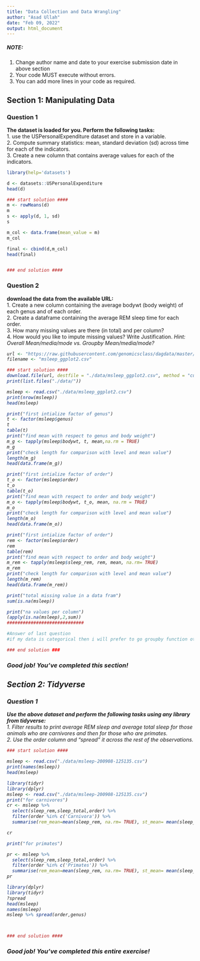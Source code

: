 ---
title: "Data Collection and Data Wrangling"
author: "Asad Ullah"
date: "Feb 09, 2022"
output: html_document
---

##### NOTE: 
1. Change author name and date to your exercise submission date in above section
2. Your code MUST execute without errors. 
3. You can add more lines in your code as required.

## Section 1: Manipulating Data

### Question 1 
**The dataset is loaded for you. Perform the following tasks:**  
1. use the USPersonalExpenditure dataset and store in a variable.  
2. Compute summary statistics: mean, standard deviation (sd) across time for each of the indicators.  
3. Create a new column that contains average values for each of the indicators.  


```{r }
library(help='datasets')
```


```{r }
d <- datasets::USPersonalExpenditure
head(d)
```

```{r }
### start solution ####
m <- rowMeans(d)
m
s <- apply(d, 1, sd)
s
```


```{r }
m_col <- data.frame(mean_value = m)
m_col
```


```{r }
final <- cbind(d,m_col)
head(final)
```


```{r }

```


```{r }
### end solution ####
```

### Question 2 
**download the data from the available URL:**  
1. Create a new column containing the average bodywt (body weight) of each genus and of each order.  
2. Create a dataframe containing the average REM sleep time for each order.  
3. How many missing values are there (in total) and per column?  
4. How would you like to impute missing values? Write Justification.  <i> Hint: Overall Mean/media/mode vs. Groupby Mean/media/mode?


```{r }
url <- "https://raw.githubusercontent.com/genomicsclass/dagdata/master/inst/extdata/msleep_ggplot2.csv"
filename <- "msleep_ggplot2.csv"
```


```{r }
### start solution ####
download.file(url, destfile = "./data/msleep_ggplot2.csv", method = "curl")
print(list.files("./data/"))

```


```{r }
msleep <- read.csv("./data/msleep_ggplot2.csv")
print(nrow(msleep))
head(msleep)
```


```{r }
print("first intialize factor of genus")
t <- factor(msleep$genus)
t
table(t)
print("find mean with respect to genus and body weight")
m_g <- tapply(msleep$bodywt, t, mean,na.rm = TRUE)
m_g
print("check length for comparison with level and mean value")
length(m_g)
head(data.frame(m_g))
```


```{r }
print("first intialize factor of order")
t_o <- factor(msleep$order)
t_o
table(t_o)
print("find mean with respect to order and body weight")
m_o <- tapply(msleep$bodywt, t_o, mean, na.rm = TRUE)
m_o
print("check length for comparison with level and mean value")
length(m_o)
head(data.frame(m_o))
```


```{r }
print("first intialize factor of order")
rem <- factor(msleep$order)
rem
table(rem)
print("find mean with respect to order and body weight")
m_rem <- tapply(msleep$sleep_rem, rem, mean, na.rm= TRUE)
m_rem
print("check length for comparison with level and mean value")
length(m_rem)
head(data.frame(m_rem))
```


```{r }

print("total missing value in a data fram")
sum(is.na(msleep))

print("na values per column")
(apply(is.na(msleep),2,sum))
#############################

#Answer of last question
#if my data is categorical then i will prefer to go groupby function other wise i will use overall mean/mode/median

### end solution ###
```

### Good job! You've completed this section!

## Section 2: Tidyverse

### Question 1
**Use the above dataset and perform the following tasks using any library from tidyverse:**  
1. Filter results to print average REM sleep and average total sleep  for those animals who are carnivores and then for those who are primates.  
2. Use the order column and "spread" it across the rest of the observations.  


```{r }
### start solution ####
```


```{r }
msleep <- read.csv("./data/msleep-200908-125135.csv")
print(names(msleep))
head(msleep)

```


```{r }
library(tidyr)
library(dplyr)
msleep <- read.csv("./data/msleep-200908-125135.csv")
print("for carnivores")
cr <- msleep %>% 
  select(sleep_rem,sleep_total,order) %>%
  filter(order %in% c('Carnivora')) %>%
  summarise(rem_mean=mean(sleep_rem, na.rm= TRUE), st_mean= mean(sleep_total),n=n())

cr

```


```{r }
print("for primates")

pr <- msleep %>% 
  select(sleep_rem,sleep_total,order) %>%
  filter(order %in% c('Primates')) %>%
  summarise(rem_mean=mean(sleep_rem, na.rm= TRUE), st_mean= mean(sleep_total),n=n())
pr
```


```{r }
library(dplyr)
library(tidyr)
?spread
head(msleep)
names(msleep)
msleep %>% spread(order,genus)

```


```{r }

```


```{r }

```


```{r }
### end solution ####
```

### Good job! You've completed this entire exercise!
